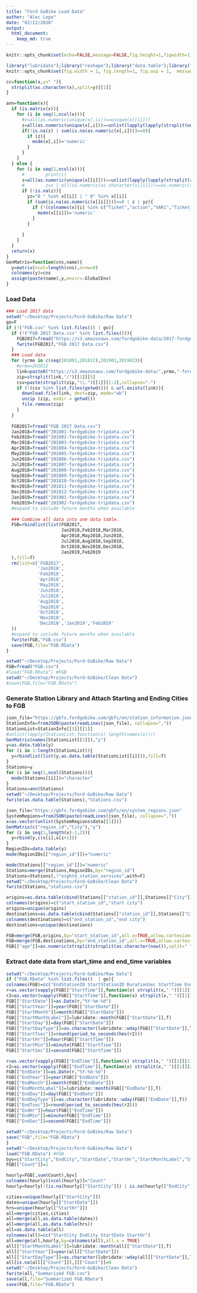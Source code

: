 ```yaml
---
title: "Ford GoBike Load Data"
author: "Alec Lepe"
date: "02/12/2018"
output: 
  html_document:
    keep_md: true
---
```


``` r
knitr::opts_chunk$set(echo=FALSE,message=FALSE,fig.height=1,figwidth=1,warnings=F)
```

``` r
library("lubridate");library("reshape");library("data.table");library("RCurl");library("tidyverse");library("skimr");library("ggplot2");library("lubridate");library("rjson")
knitr::opts_chunk$set(fig.width = 1, fig.length=1, fig.asp = 1,  message=FALSE)
```

``` r
cc=function(x,y=" "){
  strsplit(as.character(x),split=y)[[1]]
}

ann=function(x){
  if (is.matrix(x)){
    for (i in seq(1,ncol(x))){
      #z=all(as.numeric(unique(x[,i]))==unique(x[[i]]))
      z=all(as.numeric(unique(x[,i]))==unlist(lapply(lapply(strsplit(unique(x[,i]),""),function(x) x[x!="" & x!=" "]),function(x)paste(x,collapse=""))))
      if(!is.na(z) | sum(is.na(as.numeric(x[,i])))==0){
        if (z){
          mode(x[,i])='numeric'
        }
      }
    }
  } else {
    for (i in seq(1,ncol(x))){
      #        print(i)
      z=all(as.numeric(unique(x[[i]]))==unlist(lapply(lapply(strsplit(as.character(unique(x[[i]])),""),function(x) x[x!="" & x!=" "]),function(x)paste(x,collapse=""))))
      #        z=z | all(as.numeric(as.character(x[[i]]))==as.numeric(as.character(x[[i]])))
      if (!is.na(z)){
        yz="0 " %in% x[[i]] | " 0" %in% x[[i]]
        if (sum(is.na(as.numeric(x[[i]])))==0 | z | yz){
          if (!(colnames(x)[i] %in% c("Ticket","action","VAR1","Ticket_SN","Smart_Card_SN"))){
            mode(x[[i]])='numeric'
          }
        } 
        
      }
    }
  }
  return(x)
}
GenMatrix=function(cns,name){
  y=matrix(ncol=length(cns),nrow=0)
  colnames(y)=cns
  assign(paste(name),y,envir=.GlobalEnv)
}
```

### Load Data
``` r
### Load 2017 data
setwd("~/Desktop/Projects/Ford-GoBike/Raw Data")
go=F
if (!("FGB.csv" %in% list.files()) | go){
  if (!("FGB 2017 Data.csv" %in% list.files())){
    FGB2017=fread("https://s3.amazonaws.com/fordgobike-data/2017-fordgobike-tripdata.csv")
    fwrite(FGB2017,"FGB 2017 Data.csv") 
  }
  ### Load data
  for (yrmo in c(seq(201801,201812),201901,201902)){
    #yrmo=201812
    link=paste0("https://s3.amazonaws.com/fordgobike-data/",yrmo,"-fordgobike-tripdata.csv.zip")
    zip=strsplit(link,"/")[[1]][5]
    csv=paste(strsplit(zip,"\\.")[[1]][1:2],collapse=".")
    if (!(csv %in% list.files(getwd())) & url.exists(link)){
      download.file(link, dest=zip, mode="wb") 
      unzip (zip, exdir = getwd())
      file.remove(zip)
    }
  }
  
  FGB2017=fread("FGB 2017 Data.csv")
  Jan2018=fread("201801-fordgobike-tripdata.csv") 
  Feb2018=fread("201802-fordgobike-tripdata.csv") 
  Mar2018=fread("201803-fordgobike-tripdata.csv") 
  Apr2018=fread("201804-fordgobike-tripdata.csv") 
  May2018=fread("201805-fordgobike-tripdata.csv") 
  Jun2018=fread("201806-fordgobike-tripdata.csv") 
  Jul2018=fread("201807-fordgobike-tripdata.csv") 
  Aug2018=fread("201808-fordgobike-tripdata.csv") 
  Sep2018=fread("201809-fordgobike-tripdata.csv") 
  Oct2018=fread("201810-fordgobike-tripdata.csv") 
  Nov2018=fread("201811-fordgobike-tripdata.csv") 
  Dec2018=fread("201812-fordgobike-tripdata.csv")
  Jan2019=fread("201901-fordgobike-tripdata.csv")
  Feb2019=fread("201902-fordgobike-tripdata.csv")
  #expand to include future months when available
  
  ### Combine all data into one data table.
  FGB=rbindlist(list(FGB2017,
                     Jan2018,Feb2018,Mar2018,
                     Apr2018,May2018,Jun2018,
                     Jul2018,Aug2018,Sep2018,
                     Oct2018,Nov2018,Dec2018,
                     Jan2019,Feb2019
  ),fill=T)
  rm(list=c('FGB2017',
            'Jan2018',
            'Feb2018',
            'Apr2018',
            'May2018',
            'Jun2018',
            'Jul2018',
            'Aug2018',
            'Sep2018',
            'Oct2018',
            'Nov2018',
            'Dec2018','Jan2019','Feb2019'
  ))
  #expand to include future months when available
  fwrite(FGB,"FGB.csv")
  save(FGB,file="FGB.RData")
}

setwd("~/Desktop/Projects/Ford-GoBike/Raw Data")
FGB=fread("FGB.csv")
#load("FGB.RData") #FGB
setwd("~/Desktop/Projects/Ford-GoBike/Clean Data")
#save(FGB,file="FGB.RData")
``` 

### Generate Station Library and Attach Starting and Ending Cities to FGB
``` r
json_file="https://gbfs.fordgobike.com/gbfs/en/station_information.json"
StationInfo=fromJSON(paste(readLines(json_file), collapse=","))
StationList=StationInfo[[3]][[1]]
#unlist(lapply(StationList,function(x) length(names(x))))
GenMatrix(names(StationList[[1]]),"y")
y=as.data.table(y)
for (i in 1:length(StationList)){
  y=rbindlist(list(y,as.data.table(StationList[[i]])),fill=T)
}
Stations=y
for (i in seq(1,ncol(Stations))){
  mode(Stations[[i]])="character"
}
Stations=ann(Stations)
setwd("~/Desktop/Projects/Ford-GoBike/Raw Data")
fwrite(as.data.table(Stations),"Stations.csv")

json_file="https://gbfs.fordgobike.com/gbfs/en/system_regions.json"
SystemRegions=fromJSON(paste(readLines(json_file), collapse=","))
x=as.vector(unlist(SystemRegions$data[[1]]))
GenMatrix(c("region_id","City"),"y")
for (i in seq(1,length(x)-1,2)){
  y=rbind(y,c(x[i],x[i+1]))
}
RegionIDs=data.table(y)
mode(RegionIDs[["region_id"]])="numeric"

mode(Stations[["region_id"]])="numeric"
Stations=merge(Stations,RegionIDs,by="region_id")
Stations=Stations[,!"eightd_station_services",with=F]
setwd("~/Desktop/Projects/Ford-GoBike/Clean Data")
fwrite(Stations,"stations.csv")

origins=as.data.table(cbind(Stations[["station_id"]],Stations[["City"]]))
colnames(origins)=c("start_station_id","start city")
origins=unique(origins)
destinations=as.data.table(cbind(Stations[["station_id"]],Stations[["City"]]))
colnames(destinations)=c("end_station_id","end city")
destinations=unique(destinations)

FGB=merge(FGB,origins,by="start_station_id",all.x=TRUE,allow.cartesian=TRUE)
FGB=merge(FGB,destinations,by="end_station_id",all.x=TRUE,allow.cartesian=TRUE)
FGB[["age"]]=as.numeric(strsplit(strsplit(as.character(now()),split=" ")[[1]][1],"-")[[1]][1])-FGB[["member_birth_year"]]
```

### Extract date data from start_time and end_time variables
``` r
setwd("~/Desktop/Projects/Ford-GoBike/Raw Data")
if ("FGB.RData" %in% list.files()  | go){
colnames(FGB)=cc("EndStationID StartStationID DurationSec StartTime EndTime StartStationName StartStationLatitude StartStationLongitude EndStationName EndStationLatitude EndStationLongitude BikeID UserType MemberBirthYear MemberGender BikeShareForAllTrip StartCity EndCity Age")
r=as.vector(vapply(FGB[["StartTime"]],function(x) strsplit(x," ")[[1]][1],character(1)))
r2=as.vector(vapply(FGB[["StartTime"]],function(x) strsplit(x," ")[[1]][2],character(1)))
FGB[["StartDate"]]=as.Date(r,"%Y-%m-%d")
FGB[["StartYear"]]=year(FGB[["StartDate"]])
FGB[["StartMonth"]]=month(FGB[["StartDate"]])
FGB[["StartMonthLabel"]]=lubridate::month(FGB[["StartDate"]],T)
FGB[["StartDay"]]=day(FGB[["StartDate"]])
FGB[["StartDayType"]]=as.character(lubridate::wday(FGB[["StartDate"]],T))
FGB[["StartTsec"]]=round(period_to_seconds(hms(r2)))
FGB[["StartHr"]]=hour(FGB[["StartTime"]])
FGB[["StartMin"]]=minute(FGB[["StartTime"]])
FGB[["StartSec"]]=second(FGB[["StartTime"]])

r=as.vector(vapply(FGB[["EndTime"]],function(x) strsplit(x," ")[[1]][1],character(1)))
r2=as.vector(vapply(FGB[["EndTime"]],function(x) strsplit(x," ")[[1]][2],character(1)))
FGB[["EndDate"]]=as.Date(r,"%Y-%m-%d")
FGB[["EndYear"]]=year(FGB[["EndDate"]])
FGB[["EndMonth"]]=month(FGB[["EndDate"]])
FGB[["EndMonthLabel"]]=lubridate::month(FGB[["EndDate"]],T)
FGB[["EndDay"]]=day(FGB[["EndDate"]])
FGB[["EndDayType"]]=as.character(lubridate::wday(FGB[["EndDate"]],T))
FGB[["EndTsec"]]=round(period_to_seconds(hms(r2)))
FGB[["EndHr"]]=hour(FGB[["EndTime"]])
FGB[["EndMin"]]=minute(FGB[["EndTime"]])
FGB[["EndSec"]]=second(FGB[["EndTime"]])

setwd("~/Desktop/Projects/Ford-GoBike/Raw Data")
save("FGB",file="FGB.RData")
}
setwd("~/Desktop/Projects/Ford-GoBike/Raw Data")
load("FGB.RData") #FGB
byv=c("StartCity","EndCity","StartDate","StartHr","StartMonthLabel","StartYear","StartDayType")
FGB[["Count"]]=1

hourly=FGB[,sum(Count),byv]
colnames(hourly)[ncol(hourly)]="Count"
hourly=hourly[!(is.na(hourly[["StartCity"]]) | is.na(hourly[["EndCity"]])),]

cities=unique(hourly[["StartCity"]])
dates=unique(hourly[["StartDate"]])
hrs=unique(hourly[["StartHr"]])
all=merge(cities,cities)
all=merge(all,as.data.table(dates))
all=merge(all,as.data.table(hrs))
all=as.data.table(all)
colnames(all)=cc("StartCity EndCity StartDate StartHr")
all=merge(all,hourly,by=colnames(all),all.x = TRUE)
all[["StartMonthLabel"]]=lubridate::month(all[["StartDate"]],T)
all[["StartYear"]]=year(all[["StartDate"]])
all[["StartDayType"]]=as.character(lubridate::wday(all[["StartDate"]],T))
all[is.na(all[["Count"]]),][["Count"]]=0
setwd("~/Desktop/Projects/Ford-GoBike/Clean Data")
fwrite(all,"Summarized FGB.csv")
save(all,file="Summarized FGB.RData")
save(FGB,file="FGB.RData")
```

